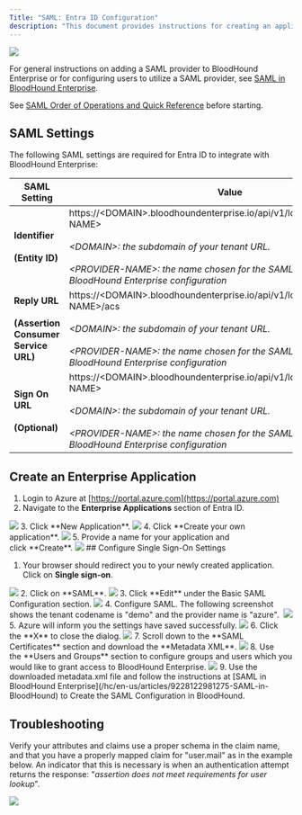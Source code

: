 ---
Title: "SAML: Entra ID Configuration"
description: "This document provides instructions for creating an application within Entra ID for compatibility with BloodHound Enterprise."
---

<Frame>
  <img src="/hc/images/image-2-1.png"/>
</Frame>

For general instructions on adding a SAML provider to BloodHound Enterprise or for configuring users to utilize a SAML provider, see [SAML in BloodHound Enterprise](/hc/en-us/articles/9228122981275-SAML-in-BloodHound).

See [SAML Order of Operations and Quick Reference](/hc/en-us/articles/9228122981275-SAML-in-BloodHound) before starting.

## SAML Settings

The following SAML settings are required for Entra ID to integrate with BloodHound Enterprise:


| **SAML Setting** | **Value** |
| --- | --- |
| **Identifier**<br/><br/>**(Entity ID)** | https://&lt;DOMAIN&gt;.bloodhoundenterprise.io/api/v1/login/saml/&lt;PROVIDER-NAME&gt;<br/><br/>_&lt;DOMAIN&gt;: the subdomain of your tenant URL._<br/><br/>_&lt;PROVIDER-NAME&gt;: the name chosen for the SAML provider within the BloodHound Enterprise configuration_ |
| **Reply URL**<br/><br/>**(Assertion Consumer Service URL)** | https://&lt;DOMAIN&gt;.bloodhoundenterprise.io/api/v1/login/saml/&lt;PROVIDER-NAME&gt;/acs<br/><br/>_&lt;DOMAIN&gt;: the subdomain of your tenant URL._<br/><br/>_&lt;PROVIDER-NAME&gt;: the name chosen for the SAML provider within the BloodHound Enterprise configuration_ |
| **Sign On URL**<br/><br/>**(Optional)** | https://&lt;DOMAIN&gt;.bloodhoundenterprise.io/api/v1/login/saml/&lt;PROVIDER-NAME&gt;<br/><br/>_&lt;DOMAIN&gt;: the subdomain of your tenant URL._<br/><br/>_&lt;PROVIDER-NAME&gt;: the name chosen for the SAML provider within the BloodHound Enterprise configuration_ |

## Create an Enterprise Application

1.  Login to Azure at [https://portal.azure.com](https://portal.azure.com)
2.  Navigate to the **Enterprise Applications** section of Entra ID.
<Frame>
  <img src="/hc/images/image-2-44.png"/>
</Frame>
3.  Click **New Application**.
<Frame>
  <img src="/hc/images/image-2-46.png"/>
</Frame>
4.  Click **Create your own application**.
<Frame>
  <img src="/hc/images/image-2-47.png"/>
</Frame>
5.  Provide a name for your application and click **Create**.
<Frame>
  <img src="/hc/images/image-2-48.png"/>
</Frame>
## Configure Single Sign-On Settings

1.  Your browser should redirect you to your newly created application. Click on **Single sign-on**.
<Frame>
  <img src="/hc/images/image-2-49.png"/>
</Frame>
2.  Click on **SAML**.
<Frame>
  <img src="/hc/images/image-2-50.png"/>
</Frame>
3.  Click **Edit** under the Basic SAML Configuration section.
<Frame>
  <img src="/hc/images/image-2-51.png"/>
</Frame>
4.  Configure SAML. The following screenshot shows the tenant codename is "demo" and the provider name is "azure". 
<Frame>
  <img src="/hc/images/image-2-52.png"/>
</Frame>
5.  Azure will inform you the settings have saved successfully.
<Frame>
  <img src="/hc/images/image-2-53.png"/>
</Frame>
6.  Click the **X** to close the dialog.
<Frame>
  <img src="/hc/images/image-2-54.png"/>
</Frame>
7.  Scroll down to the **SAML Certificates** section and download the **Metadata XML**.
<Frame>
  <img src="/hc/images/image-2-55.png"/>
</Frame>
8.  Use the **Users and Groups** section to configure groups and users which you would like to grant access to BloodHound Enterprise.
<Frame>
  <img src="/hc/images/image-2-56.png"/>
</Frame>
9.  Use the downloaded metadata.xml file and follow the instructions at [SAML in BloodHound Enterprise](/hc/en-us/articles/9228122981275-SAML-in-BloodHound) to Create the SAML Configuration in BloodHound.

## Troubleshooting

Verify your attributes and claims use a proper schema in the claim name, and that you have a properly mapped claim for "user.mail" as in the example below. An indicator that this is necessary is when an authentication attempt returns the response: "_assertion does not meet requirements for user lookup_".

<Frame>
  <img src="/hc/images/image-2-57.png"/>
</Frame>
